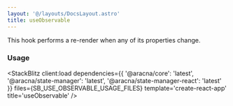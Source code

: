 ```yaml
---
layout: '@/layouts/DocsLayout.astro'
title: useObservable
---
```



This hook performs a re-render when any of its properties change.

### Usage

<StackBlitz
  client:load
  dependencies={{
    '@aracna/core': 'latest',
    '@aracna/state-manager': 'latest',
    '@aracna/state-manager-react': 'latest'
  }}
  files={SB_USE_OBSERVABLE_USAGE_FILES}
  template='create-react-app'
  title='useObservable'
/>
